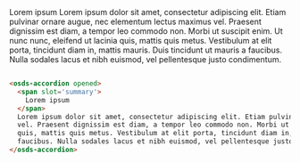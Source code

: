 
<Canvas withSource="none">
  <osds-accordion opened>
    <span slot='summary'>
      Lorem ipsum
    </span>
    Lorem ipsum dolor sit amet, consectetur adipiscing elit. Etiam pulvinar ornare augue, nec elementum lectus maximus
    vel. Praesent dignissim est diam, a tempor leo commodo non. Morbi ut suscipit enim. Ut nunc nunc, eleifend ut lacinia
    quis, mattis quis metus. Vestibulum at elit porta, tincidunt diam in, mattis mauris. Duis tincidunt ut mauris a
    faucibus. Nulla sodales lacus et nibh euismod, vel pellentesque justo condimentum.
  </osds-accordion>
</Canvas >

```html

<osds-accordion opened>
  <span slot='summary'>
    Lorem ipsum
  </span>
  Lorem ipsum dolor sit amet, consectetur adipiscing elit. Etiam pulvinar ornare augue, nec elementum lectus maximus
  vel. Praesent dignissim est diam, a tempor leo commodo non. Morbi ut suscipit enim. Ut nunc nunc, eleifend ut lacinia
  quis, mattis quis metus. Vestibulum at elit porta, tincidunt diam in, mattis mauris. Duis tincidunt ut mauris a
  faucibus. Nulla sodales lacus et nibh euismod, vel pellentesque justo condimentum.
</osds-accordion>
```
